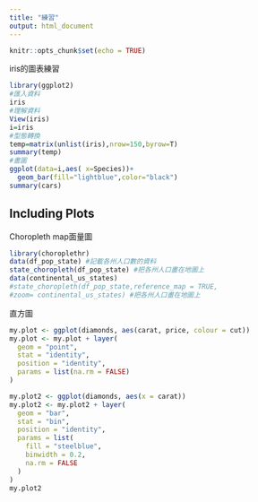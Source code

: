 ```yaml
---
title: "練習"
output: html_document
---
```


```r
knitr::opts_chunk$set(echo = TRUE)
```


iris的圖表練習
```r
library(ggplot2)
#匯入資料
iris
#理解資料
View(iris)
i=iris
#型態轉換
temp=matrix(unlist(iris),nrow=150,byrow=T)
summary(temp)
#畫圖
ggplot(data=i,aes( x=Species))+
  geom_bar(fill="lightblue",color="black")
summary(cars)
```

## Including Plots
Choropleth map面量圖

```r
library(choroplethr)
data(df_pop_state) #記載各州人口數的資料
state_choropleth(df_pop_state) #把各州人口畫在地圖上
data(continental_us_states)
#state_choropleth(df_pop_state,reference_map = TRUE,
#zoom= continental_us_states) #把各州人口畫在地圖上
```





直方圖
```r
my.plot <- ggplot(diamonds, aes(carat, price, colour = cut))
my.plot <- my.plot + layer(
  geom = "point",
  stat = "identity",
  position = "identity",
  params = list(na.rm = FALSE)
)

my.plot2 <- ggplot(diamonds, aes(x = carat))
my.plot2 <- my.plot2 + layer(
  geom = "bar",
  stat = "bin",
  position = "identity",
  params = list(
    fill = "steelblue",
    binwidth = 0.2,
    na.rm = FALSE
  )
)
my.plot2


```




